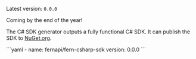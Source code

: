 Latest version: `0.0.0`

<Callout intent = "tip">
Coming by the end of the year! 
</Callout>

<br />

The C# SDK generator outputs a fully functional C#
SDK. It can publish the SDK to [NuGet.org](https://www.nuget.org).

<CodeBlock title="generators.yml">
```yaml
- name: fernapi/fern-csharp-sdk
  version: 0.0.0
```
</CodeBlock>
